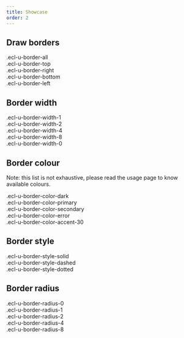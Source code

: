 ```yaml
---
title: Showcase
order: 2
---
```



## Draw borders

<Playground>
  <div className="demo-item ecl-u-border-all">.ecl-u-border-all</div>
  <div className="demo-item ecl-u-border-top">.ecl-u-border-top</div>
  <div className="demo-item ecl-u-border-right">.ecl-u-border-right</div>
  <div className="demo-item ecl-u-border-bottom">.ecl-u-border-bottom</div>
  <div className="demo-item ecl-u-border-left">.ecl-u-border-left</div>
</Playground>

## Border width

<Playground>
  <div className="demo-item ecl-u-border-all ecl-u-border-width-1">
    .ecl-u-border-width-1
  </div>
  <div className="demo-item ecl-u-border-all ecl-u-border-width-2">
    .ecl-u-border-width-2
  </div>
  <div className="demo-item ecl-u-border-all ecl-u-border-width-4">
    .ecl-u-border-width-4
  </div>
  <div className="demo-item ecl-u-border-all ecl-u-border-width-8">
    .ecl-u-border-width-8
  </div>
  <div className="demo-item ecl-u-border-all ecl-u-border-width-0">
    .ecl-u-border-width-0
  </div>
</Playground>

## Border colour

Note: this list is not exhaustive, please read the usage page to know available colours.

<Playground>
  <div className="demo-item ecl-u-border-all ecl-u-border-width-2 ecl-u-border-color-dark">
    .ecl-u-border-color-dark
  </div>
  <div className="demo-item ecl-u-border-all ecl-u-border-width-2 ecl-u-border-color-primary">
    .ecl-u-border-color-primary
  </div>
  <div className="demo-item ecl-u-border-all ecl-u-border-width-2 ecl-u-border-color-secondary">
    .ecl-u-border-color-secondary
  </div>
  <div className="demo-item ecl-u-border-all ecl-u-border-width-2 ecl-u-border-color-error">
    .ecl-u-border-color-error
  </div>
  <div className="demo-item ecl-u-border-all ecl-u-border-width-2 ecl-u-border-color-accent-30">
    .ecl-u-border-color-accent-30
  </div>
</Playground>

## Border style

<Playground>
  <div className="demo-item ecl-u-border-all ecl-u-border-style-solid">
    .ecl-u-border-style-solid
  </div>
  <div className="demo-item ecl-u-border-all ecl-u-border-style-dashed">
    .ecl-u-border-style-dashed
  </div>
  <div className="demo-item ecl-u-border-all ecl-u-border-style-dotted">
    .ecl-u-border-style-dotted
  </div>
</Playground>

## Border radius

<Playground>
  <div className="demo-item ecl-u-border-all ecl-u-border-radius-0">
    .ecl-u-border-radius-0
  </div>
  <div className="demo-item ecl-u-border-all ecl-u-border-radius-1">
    .ecl-u-border-radius-1
  </div>
  <div className="demo-item ecl-u-border-all ecl-u-border-radius-2">
    .ecl-u-border-radius-2
  </div>
  <div className="demo-item ecl-u-border-all ecl-u-border-radius-4">
    .ecl-u-border-radius-4
  </div>
  <div className="demo-item ecl-u-border-all ecl-u-border-radius-8">
    .ecl-u-border-radius-8
  </div>
</Playground>
